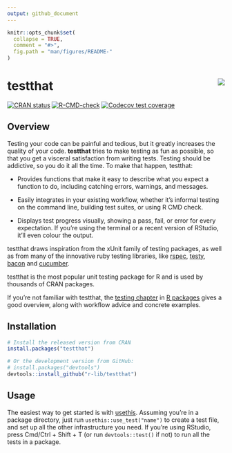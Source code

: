 ```yaml
---
output: github_document
---
```


<!-- README.md is generated from README.Rmd. Please edit that file -->

```r
knitr::opts_chunk$set(
  collapse = TRUE,
  comment = "#>",
  fig.path = "man/figures/README-"
)
```

# testthat <img src="man/figures/logo.png" align="right" />

<!-- badges: start -->
[![CRAN status](https://www.r-pkg.org/badges/version/testthat)](https://cran.r-project.org/package=testthat)
[![R-CMD-check](https://github.com/r-lib/testthat/workflows/R-CMD-check/badge.svg)](https://github.com/r-lib/testthat/actions)
[![Codecov test coverage](https://codecov.io/gh/r-lib/testthat/branch/main/graph/badge.svg)](https://app.codecov.io/gh/r-lib/testthat?branch=main)
<!-- badges: end -->

## Overview

Testing your code can be painful and tedious, but it greatly increases the quality of your code. __testthat__ tries to make testing as fun as possible, so that you get a visceral satisfaction from writing tests. Testing should be addictive, so you do it all the time. To make that happen, testthat:

* Provides functions that make it easy to describe what you expect a
  function to do, including catching errors, warnings, and messages.

* Easily integrates in your existing workflow, whether it's informal testing
  on the command line, building test suites, or using R CMD check.

* Displays test progress visually, showing a pass, fail, or error for every
  expectation. If you're using the terminal or a recent version of RStudio, 
  it'll even colour the output.

testthat draws inspiration from the xUnit family of testing packages, as well as from many of the innovative ruby testing libraries, like [rspec](https://rspec.info/), [testy](https://github.com/ahoward/testy), [bacon](https://github.com/leahneukirchen/bacon) and [cucumber](https://cucumber.io). 

testthat is the most popular unit testing package for R and is used by thousands of CRAN packages. 

If you're not familiar with testthat, the [testing chapter](https://r-pkgs.org/testing-basics.html) in [R packages](https://r-pkgs.org) gives a good overview, along with workflow advice and concrete examples.

## Installation

```r
# Install the released version from CRAN
install.packages("testthat")

# Or the development version from GitHub:
# install.packages("devtools")
devtools::install_github("r-lib/testthat")
```

## Usage

The easiest way to get started is with [usethis](https://github.com/r-lib/usethis). Assuming you're in a package directory, just run `usethis::use_test("name")` to create a test file, and set up all the other infrastructure you need. If you're using RStudio, press Cmd/Ctrl + Shift + T (or run `devtools::test()` if not) to run all the tests in a package.

